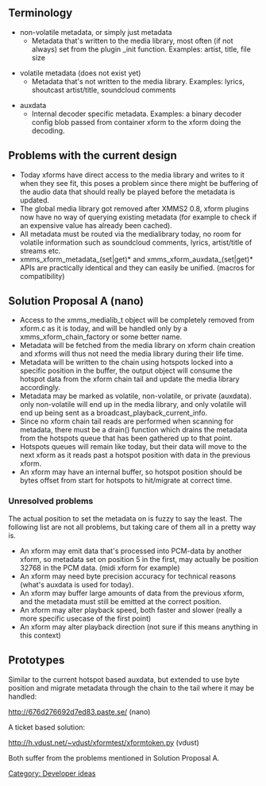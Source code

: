 == Terminology ==

* non-volatile metadata, or simply just metadata
** Metadata that's written to the media library, most often (if not always) set from the plugin _init function. Examples: artist, title, file size

* volatile metadata (does not exist yet)
** Metadata that's not written to the media library. Examples: lyrics, shoutcast artist/title, soundcloud comments

* auxdata
** Internal decoder specific metadata. Examples: a binary decoder config blob passed from container xform to the xform doing the decoding.

== Problems with the current design ==

* Today xforms have direct access to the media library and writes to it when they see fit, this poses a problem since there might be buffering of the audio data that should really be played before the metadata is updated.
* The global media library got removed after XMMS2 0.8, xform plugins now have no way of querying existing metadata (for example to check if an expensive value has already been cached).
* All metadata must be routed via the medialibrary today, no room for volatile information such as soundcloud comments, lyrics, artist/title of streams etc.
* xmms_xform_metadata_(set|get)* and xmms_xform_auxdata_(set|get)* APIs are practically identical and they can easily be unified. (macros for compatibility)

== Solution Proposal A (nano) ==

* Access to the xmms_medialib_t object will be completely removed from xform.c as it is today, and will be handled only by a xmms_xform_chain_factory or some better name.
* Metadata will be fetched from the media library on xform chain creation and xforms will thus not need the media library during their life time.
* Metadata will be written to the chain using hotspots locked into a specific position in the buffer, the output object will consume the hotspot data from the xform chain tail and update the media library accordingly.
* Metadata may be marked as volatile, non-volatile, or private (auxdata). only non-volatile will end up in the media library, and only volatile will end up being sent as a broadcast_playback_current_info.
* Since no xform chain tail reads are performed when scanning for metadata, there must be a drain() function which drains the metadata from the hotspots queue that has been gathered up to that point.
* Hotspots queues will remain like today, but their data will move to the next xform as it reads past a hotspot position with data in the previous xform.
* An xform may have an internal buffer, so hotspot position should be bytes offset from start for hotspots to hit/migrate at correct time.

=== Unresolved problems ===

The actual position to set the metadata on is fuzzy to say the least. The following list are not all problems, but taking care of them all in a pretty way is.

* An xform may emit data that's processed into PCM-data by another xform, so metadata set on position 5 in the first, may actually be position 32768 in the PCM data. (midi xform for example)
* An xform may need byte precision accuracy for technical reasons (what's auxdata is used for today).
* An xform may buffer large amounts of data from the previous xform, and the metadata must still be emitted at the correct position.
* An xform may alter playback speed, both faster and slower (really a more specific usecase of the first point)
* An xform may alter playback direction (not sure if this means anything in this context)

== Prototypes ==

Similar to the current hotspot based auxdata, but extended to use byte position and migrate metadata through the chain to the tail where it may be handled:

http://676d276692d7ed83.paste.se/ (nano)

A ticket based solution:

http://h.vdust.net/~vdust/xformtest/xformtoken.py (vdust)

Both suffer from the problems mentioned in Solution Proposal A.

[[Category: Developer ideas]]